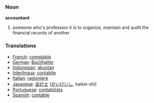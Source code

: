 === Noun ===
'''accountant'''

# someone who's profession it is to organize, maintain and audit the financial records of another
=== Translations ===
*[[French]]: [[comptable]]
*[[German]]: [[Buchhalter]]
*[[Indonesian]]: [[akuntan]]
*[[Interlingua]]: [[contabile]]
*[[Italian]]: [[ragioniere]]
*[[Japanese]]: [[会計士]] ([[かいけいし]], kaikei-shi)
*[[Portuguese]]: [[contabilista]]
*[[Spanish]]: [[contable]]